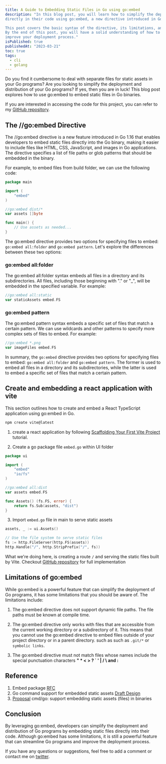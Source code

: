 ```yaml
---
title: A Guide to Embedding Static Files in Go using go:embed
description: "In this blog post, you will learn how to simplify the deployment and distribution of Go programs by embedding static files 
directly in their code using go:embed, a new directive introduced in Go 1.16.

This post covers the basic syntax of the directive, its limitations, and best practices for using it effectively. 
By the end of this post, you will have a solid understanding of how to leverage go:embed to streamline your Go programs and 
improve your deployment process." 
isPublished: true
publishedAt: "2023-03-21"
toc: true
tags:
  - cli
  - golang
---
```


Do you find it cumbersome to deal with separate files for static assets in your Go programs? 
Are you looking to simplify the deployment and distribution of your Go programs? 
If yes, then you are in luck! This blog post explores how to use go:embed to embed static files in Go binaries.

If you are interested in accessing the code for this project, you can refer to my [GitHub repository](https://github.com/pyadav/a-guide-to-embedding-static-files-in-go).

## The //go:embed Directive
The //go:embed directive is a new feature introduced in Go 1.16 that enables developers to embed static files directly into the Go binary, 
making it easier to include files like HTML, CSS, JavaScript, and images in Go applications. 
The directive specifies a list of file paths or glob patterns that should be embedded in the binary. 

For example, to embed files from build folder, we can use the following code:
```go
package main

import (
    "embed"
)

//go:embed dist/*
var assets []byte

func main() {
    // Use assets as needed...
}
```

The go:embed directive provides two options for specifying files to embed: `go:embed all:folder` and `go:embed pattern`. 
Let's explore the differences between these two options:

### go:embed all:folder
The go:embed all:folder syntax embeds all files in a directory and its subdirectories. 
All files, including those beginning with "." or "_", will be embedded in the specified variable. For example:
``` go
//go:embed all:static
var staticAssets embed.FS
```

### go:embed pattern
The go:embed pattern syntax embeds a specific set of files that match a certain pattern. 
We can use wildcards and other patterns to specify more complex sets of files to embed. For example:
```go
//go:embed *.png
var imageFiles embed.FS
```

In summary, the `go:embed` directive provides two options for specifying files to embed: `go:embed all:folder` and `go:embed pattern`. 
The former is used to embed all files in a directory and its subdirectories, while the latter is used to embed a specific set of files 
that match a certain pattern.

## Create and embedding a react application with vite
This section outlines how to create and embed a React TypeScript application using go:embed in Go.
```JavaScript
npm create vite@latest
```

1. create a react application by following [Scaffolding Your First Vite Project
](https://vitejs.dev/guide/#scaffolding-your-first-vite-project) tutorial.

2. Create a go package file `embed.go` within UI folder

``` go
package ui

import (
	"embed"
	"io/fs"
)

//go:embed all:dist
var assets embed.FS

func Assets() (fs.FS, error) {
	return fs.Sub(assets, "dist")
}
```

3. Import `embed.go` file in main to serve static assets

```go
assets, _ := ui.Assets()

// Use the file system to serve static files
fs := http.FileServer(http.FS(assets))
http.Handle("/", http.StripPrefix("/", fs))
```

What we're doing here, is creating a route `/` and serving the static files built by Vite. Checkout [GitHub repository](https://github.com/pyadav/a-guide-to-embedding-static-files-in-go) 
for full implementation

## Limitations of go:embed
While go:embed is a powerful feature that can simplify the deployment of Go programs, 
it has some limitations that you should be aware of. The limitations include:

1. The go:embed directive does not support dynamic file paths. The file paths must be known at compile time.

2. The go:embed directive only works with files that are accessible from the current working directory or a subdirectory of it.
This means that you cannot use the go:embed directive to embed files outside of your project directory or in a parent directory. such as such as `.git/*` or `symbolic links`.

3. The go:embed directive must not match files whose names include the special punctuation characters **" * < > ? ` ' | / \ and :**

## Reference
1. Embed package [RFC](https://pkg.go.dev/embed)
2. Go command support for embedded static assets [Draft Design](https://go.googlesource.com/proposal/+/master/design/draft-embed.md)
3. [Proposal](https://github.com/golang/go/issues/35950) cmd/go: support embedding static assets (files) in binaries


## Conclusion
By leveraging go:embed, developers can simplify the deployment and distribution of Go programs by embedding static files directly into their code. 
Although go:embed has some limitations, it is still a powerful feature that can streamline Go programs and improve the deployment process.

If you have any questions or suggestions, feel free to add a comment or contact me on [twitter](https://twitter.com/osfreak).

